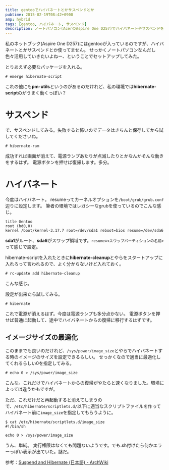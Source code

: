```yaml
---
title: gentooでハイバネートとかサスペンドとか
pubtime: 2015-02-19T08:42+0900
amp: hybrid
tags: [gentoo, ハイバネート, サスペンド]
description: ノートパソコン(AcerのAspire One D257)でハイバネートやサスペンドを使うべく、gentooのセットアップを行ないました。多分他の環境でも動くと思います。
---
```


私のネットブック(Aspire One D257)にはgentooが入っているのですが、ハイバネートとかサスペンドとか使ってません。
せっかくノートパソコンなんだし色々活用していきたいよねー、ということでセットアップしてみた。

とりあえず必要なパッケージを入れる。
```
# emerge hibernate-script
```
これの他にも**pm-utils**というのがあるのだけれど、私の環境では**hibernate-script**のがうまく動くっぽい？


# サスペンド
で、サスペンドしてみる。失敗すると怖いのでデータはきちんと保存してから試してくださいね。
```
# hibernate-ram
```
成功すれば画面が消えて、電源ランプあたりが点滅したりとかなんかそんな動きをするはず。
電源ボタンを押せば復帰します。多分。


# ハイバネート
今度はハイバネート。
resumeってカーネルオプションを`/boot/grub/grub.conf`辺りに設定します。
筆者の環境ではレガシーなgrubを使っているのでこんな感じ。
```
title Gentoo
root (hd0,0)
kernel /boot/kernel-3.17.7 root=/dev/sda1 reboot=bios resume=/dev/sda6
```
**sda1**がルート、**sda6**がスワップ領域です。`resume=<スワップパーティションの名前>`って感じで設定。

hibernate-scriptを入れたときに**hibernate-cleanup**とやらをスタートアップに入れろって言われるので、よく分からないけど入れておく。
```
# rc-update add hibernate-cleanup
```
こんな感じ。

設定が出来たら試してみる。
```
# hibernate
```
これで電源が消えるはず。今度は電源ランプも多分点かない。
電源ボタンを押せば普通に起動して、途中でハイバネートからの復帰に移行するはずです。

## イメージサイズの最適化
このままでも良いのだけれど、`/sys/power/image_size`とやらでハイバネートする時のイメージのサイズを設定できるらしい。
せっかくなので適当に最適化してくれるらしい0を指定してみる。
```
# echo 0 > /sys/power/image_size
```
こんな。これだけでハイバネートからの復帰がやたらと速くなりました。環境によっては違うかもですが。

ただ、これだけだと再起動すると消えてしまうので、`/etc/hibernate/scriptlets.d/`以下に適当なスクリプトファイルを作ってハイバネート前に`image_size`を指定してもらうように。
```
$ cat /etc/hibernate/scriptlets.d/image_size
#!/bin/sh

echo 0 > /sys/power/image_size
```
うん、単純。
実行権限はなくても問題ないようです。でも.sh付けたら何かエラーっぽい表示が出ていた。謎だ。

参考：<a href="https://wiki.archlinux.org/index.php/Suspend_and_Hibernate_(日本語)" target="_blank">Suspend and Hibernate (日本語) - ArchWiki</a>
